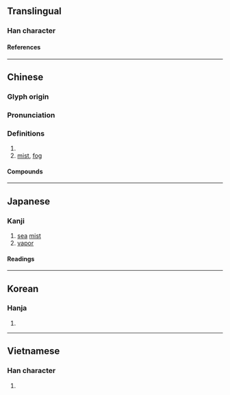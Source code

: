 {{character info}}
==Translingual==

===Han character===
{{Han char|rn=85|rad=水|as=16|sn=19|four=37111|canj=EYEM|ids=⿰氵韰}}

====References====
{{Han ref|kx=0660.150|dkj=18667|dj=1070.080|hdz=31783.080|uh=7023}}

----

==Chinese==
{{zh-forms}}

===Glyph origin===
{{Han etym}}

===Pronunciation===
{{zh-pron
|m=xiè
|c=haai6
|mc=y
|oc=y
|cat=
}}

===Definitions===
{{zh-hanzi}}

# {{zh-only|沆瀣|short=1}}
# [[mist]], [[fog]]
====Compounds====
{{zh-der|沆瀣|沆瀣一氣|玉瀣}}

----

==Japanese==

===Kanji===
{{ja-kanji|grade=|rs=水16}}

# [[sea]] [[mist]]
# [[vapor]]

====Readings====
{{ja-readings
|on=かい, がい, え
}}

----

==Korean==

===Hanja===
{{ko-hanja|해}}

# {{rfdef|ko|sort=水16}}

----

==Vietnamese==

===Han character===
{{vi-readings|rs=水16|reading=dới}}

# {{rfdef|vi|sort=水16}}